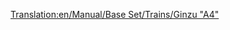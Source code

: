[[Translation:en/Manual/Base Set/Trains/Ginzu "A4"]]
{{fr/Train|Nom=Ginzu "A4"
|Image=[[File:en/Ginzua4.png]]
|Coût=22 265£ (44 530$)
|Vitesse=128 km/h (80 mph)
|Poids=162 t
|Puissance=1200 cv (895 kW)
|Entretien=2 296£ (4 592$)
|Conception=1935
|Vie=20
|Capacité=N/A
|Description=Le train à vapeur le plus couramment utilisé, jusqu'à ce que les trains diésel deviennent disponibles. La Ginzu est disponible dès le début (si vous commencez autour de 1945), et est la plus rapide de toutes les locomotives à vapeur disponibles. Plus tard, la [[fr/Manual/Base Set/Trains/SH "8P"|SH "8P"]] deviendra disponible.
|Réalité=C'est une version renommée de la locomotive [https://www.wikipedia.org/wiki/fr:LNER Classe A4 British Gresley A4]. Une locomotive British Gresley A4, nommée "Mallard", détient le record de la locomotive à vapeur la plus rapide à 126 mph (202.8 km/h).<br/>
Pour plus d'information, voyez http://www.lner.info/locos/A/a4.shtml (en anglais).
}}